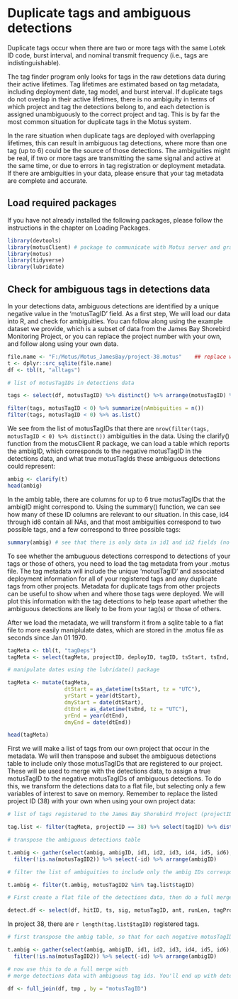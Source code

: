 # Duplicate tags and ambiguous detections

Duplicate tags occur when there are two or more tags with the same Lotek ID code, burst interval, and nominal transmit frequency (i.e., tags are indistinguishable). 

The tag finder program only looks for tags in the raw detetions data during their active lifetimes. Tag lifetimes are estimated based on tag metadata, including deployment date, tag model, and burst interval. If duplicate tags do not overlap in their active lifetimes, there is no ambiguity in terms of which project and tag the detections belong to, and each detection is assigned unambiguously to the correct project and tag. This is by far the most common situation for duplicate tags in the Motus system. 

In the rare situation when duplicate tags are deployed with overlapping lifetimes, this can result in ambiguous tag detections, where more than one tag (up to 6) could be the source of those detections. The ambiguities might be real, if two or more tags are transmitting the same signal and active at the same time, or due to errors in tag registration or deployment metadata. If there are ambiguities in your data, please ensure that your tag metadata are complete and accurate. 

## Load required packages

If you have not already installed the following packages, please follow the instructions in the chapter on Loading Packages.

```r

library(devtools)
library(motusClient) # package to communicate with Motus server and grab project data
library(motus)   
library(tidyverse)
library(lubridate)

```

## Check for ambiguous tags in detections data

In your detections data, ambiguous detections are identified by a unique negative value in the 'motusTagID' field. As a first step, We will load our data into R, and check for ambiguities. You can follow along using the example dataset we provide, which is a subset of data from the James Bay Shorebird Monitoring Project, or you can replace the project number with your own, and follow along using your own data.

```r

file.name <- "F:/Motus/Motus_JamesBay/project-38.motus"    ## replace with the full location of your project data
t <- dplyr::src_sqlite(file.name)
df <- tbl(t, "alltags")

# list of motusTagIDs in detections data

tags <- select(df, motusTagID) %>% distinct() %>% arrange(motusTagID) %>% collect( )%>% as.data.frame()

filter(tags, motusTagID < 0) %>% summarize(nAmbiguities = n())
filter(tags, motusTagID < 0) %>% as.list()

```

We see from the list of motusTagIDs that there are `nrow(filter(tags, motusTagID < 0) %>% distinct())` ambiguities in the data. Using the clarify() function from the motusClient R package, we can load a table which reports the ambigID, which corresponds to the negative motusTagID in the detections data, and what true motusTagIds these ambiguous detections could represent:

```r

ambig <- clarify(t)
head(ambig)

```

In the ambig table, there are columns for up to 6 true motusTagIDs that the ambigID might correspond to. Using the summary() function, we can see how many of these ID columns are relevant to our situation. In this case, id4 through id6 contain all NAs, and that most ambiguities correspond to two possible tags, and a few correspond to three possible tags:

```r

summary(ambig) # see that there is only data in id1 and id2 fields (no instances of > 2 identical tags)

```

To see whether the ambuguous detections correspond to detections of your tags or those of others, you need to load the tag metadata from your .motus file. The tag metadata will include the unique 'motusTagID' and associated deployment information for all of your registered tags and any duplicate tags from other projects. Metadata for duplicate tags from other projects can be useful to show when and where those tags were deployed. We will plot this information with the tag detections to help tease apart whether the ambiguous detections are likely to be from your tag(s) or those of others.

After we load the metadata, we will transform it from a sqlite table to a flat file to more easily maniplulate dates, which are stored in the .motus file as seconds since Jan 01 1970.

```r

tagMeta <- tbl(t, "tagDeps")
tagMeta <- select(tagMeta, projectID, deployID, tagID, tsStart, tsEnd, speciesID, latitude, longitude) %>% distinct() %>% collect() %>% as.data.frame()

# manipulate dates using the lubridate() package

tagMeta <- mutate(tagMeta, 
                  dtStart = as_datetime(tsStart, tz = "UTC"),
                  yrStart = year(dtStart),
                  dmyStart = date(dtStart),
                  dtEnd = as_datetime(tsEnd, tz = "UTC"),
                  yrEnd = year(dtEnd),
                  dmyEnd = date(dtEnd))

head(tagMeta)
```

First we will make a list of tags from our own project that occur in the metadata. We will then transpose and subset the ambiguous detections table to include only those motusTagIDs that are registered to our project. These will be used to merge with the detections data, to assign a true motusTagID to the negative motusTagIDs of ambiguous detections.  To do this, we transform the detections data to a flat file, but selecting only a few variables of interest to save on memory. Remember to replace the listed project ID (38) with your own when using your own project data:

```r

# list of tags registered to the James Bay Shorebird Project (projectID 38)

tag.list <- filter(tagMeta, projectID == 38) %>% select(tagID) %>% distinct() 

# transpose the ambiguous detections table

t.ambig <- gather(select(ambig, ambigID, id1, id2, id3, id4, id5, id6), key = id, value = motusTagID2, -ambigID) %>%
  filter(!is.na(motusTagID2)) %>% select(-id) %>% arrange(ambigID)

# filter the list of ambiguities to include only the ambig IDs corresponding to your own tags.

t.ambig <- filter(t.ambig, motusTagID2 %in% tag.list$tagID)

# First create a flat file of the detections data, then do a full merge, so that if there are any instances where your own tags are duplicates, the detections data will be plotted for both.

detect.df <- select(df, hitID, ts, sig, motusTagID, ant, runLen, tagProjID, id, speciesID, depLat, depLon, site, projID, tagProj) %>% collect() %>% as.data.frame()

```

In project 38, there are `r length(tag.list$tagID)` registered tags.

```r
# first transpose the ambig table, so that for each negative motusTagID, you have a list of potential true motusTagIDs that this could refer to:

t.ambig <- gather(select(ambig, ambigID, id1, id2, id3, id4, id5, id6), key = id, value = motusTagID2, -ambigID) %>%
  filter(!is.na(motusTagID2)) %>% select(-id) %>% arrange(ambigID)

# now use this to do a full merge with 
# merge detections data with ambiguous tag ids. You'll end up with detections duplicated in the dataframe, so that for each tag that motusTagID -169 might refer to, those detections will be repeated for each motusTagID2 that corresponds to this ambiguity.  Can then plot the detections for each tag.

df <- full_join(df, tmp , by = "motusTagID")

```


